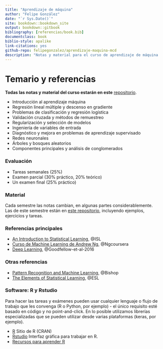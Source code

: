 ```yaml
--- 
title: "Aprendizaje de máquina"
author: "Felipe González"
date: "`r Sys.Date()`"
site: bookdown::bookdown_site
output: bookdown::gitbook
bibliography: [referencias/book.bib]
documentclass: book
biblio-style: apalike
link-citations: yes
github-repo: felipegonzalez/aprendizaje-maquina-mcd
description: "Notas y material para el curso de aprendizaje de máquina (ITAM, 2020)"
---
```



# Temario y referencias {-}

**Todas las notas y material del curso estarán en este** [repositorio](https://github.com/felipegonzalez/aprendizaje-maquina-mcd-2019).

- Introducción al aprendizaje máquina
- Regresión lineal múltiple y descenso en gradiente
- Problemas de clasificación y regresión logística
- Validación cruzada y métodos de remuestreo
- Regularización y selección de modelos
- Ingeniería de variables de entrada
- Diagnóstico y mejora en problemas de aprendizaje supervisado
- Redes neuronales
- Árboles y bosques aleatorios
- Componentes principales y análisis de conglomerados

### Evaluación {-}

- Tareas semanales (25%)
- Examen parcial (30% práctico, 20% teórico)
- Un examen final (25% práctico)

### Material {-}

Cada semestre las notas cambian, en algunas partes considerablemente. Las
de este semestre están en [este repositorio](https://github.com/felipegonzalez/aprendizaje-maquina-mcd-2020),
incluyendo ejemplos, ejercicios y tareas.

### Referencias principales {-}

- [An Introduction to Statistical Learning](http://www-bcf.usc.edu/~gareth/ISL/), @ISL 
- [Curso de Machine Learning de Andrew Ng](https://www.coursera.org/learn/machine-learning), @Ngcoursera
- [Deep Learning](https://www.deeplearningbook.org/), @Goodfellow-et-al-2016

### Otras referencias {-}

- [Pattern Recognition and Machine Learning](http://www.springer.com/us/book/9780387310732), @Bishop
- [The Elements of Statistical Learning](https://web.stanford.edu/~hastie/ElemStatLearn/), @ESL

### Software: R y Rstudio {-}

Para hacer las tareas y exámenes pueden usar cualquier lenguaje o flujo de trabajo
que les convenga (R o Python, por ejemplo) - el único requisito esté basado en código y no
point-and-click. En lo posible utilizamos librerías especializadas
que se pueden utilizar desde varias plataformas (keras, por ejemplo).

- [R](https://cran.r-project.org) Sitio de R (CRAN)
- [Rstudio](https://www.rstudio.com/products/RStudio/) Interfaz gráfica para trabajar en R.
- [Recursos para aprender R](https://www.rstudio.com/online-learning/#R)

